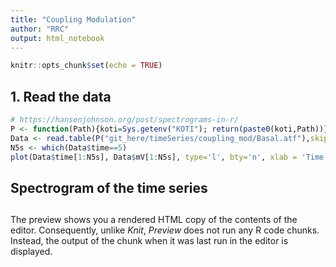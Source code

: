 ```yaml
---
title: "Coupling Modulation"
author: "RRC"
output: html_notebook
---
```


```r
knitr::opts_chunk$set(echo = TRUE)
```

## 1. Read the data
```r
# https://hansenjohnson.org/post/spectrograms-in-r/
P <- function(Path){koti=Sys.getenv("KOTI"); return(paste0(koti,Path))}
Data <- read.table(P("git_here/timeSeries/coupling_mod/Basal.atf"),skip = 10,col.names = c("time","mV"))
N5s <- which(Data$time==5)
plot(Data$time[1:N5s], Data$mV[1:N5s], type='l', bty='n', xlab = 'Time (ms)', ylab='mV', main='Time serie (5s)')
```

## Spectrogram of the time series
  
## 
The preview shows you a rendered HTML copy of the contents of the editor. Consequently, unlike *Knit*, *Preview* does not run any R code chunks. Instead, the output of the chunk when it was last run in the editor is displayed.

